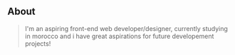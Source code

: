 ## About

> I'm an aspiring front-end web developer/designer, currently studying in morocco and i have great aspirations for future developement projects!
